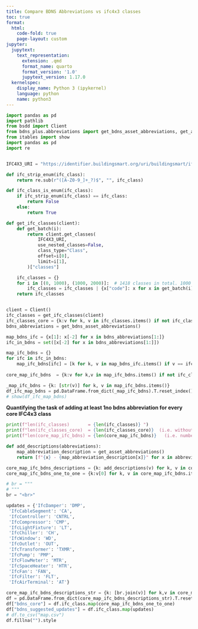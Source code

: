 ```yaml
---
title: Compare BDNS Abbreviations vs ifc4x3 classes
toc: true
format:
  html:
    code-fold: true
    page-layout: custom
jupyter:
  jupytext:
    text_representation:
      extension: .qmd
      format_name: quarto
      format_version: '1.0'
      jupytext_version: 1.17.0
  kernelspec:
    display_name: Python 3 (ipykernel)
    language: python
    name: python3
---
```

```python
import pandas as pd
import pathlib
from bsdd import Client
from bdns_plus.abbreviations import get_bdns_asset_abbreviations, get_asset_abbreviations_enum, get_asset_abbreviations
from itables import show
import pandas as pd
import re


IFC4X3_URI = "https://identifier.buildingsmart.org/uri/buildingsmart/ifc/4.3"

def ifc_strip_enum(ifc_class):
    return re.sub(r"([A-Z0-9_]+_?)$", "", ifc_class) 

def ifc_class_is_enum(ifc_class):
    if ifc_strip_enum(ifc_class) == ifc_class:
        return False
    else:
        return True

def get_ifc_classes(client):
    def get_batch(i):
        return client.get_classes(
            IFC4X3_URI,
            use_nested_classes=False,
            class_type="Class",
            offset=i[0],
            limit=i[1],
        )["classes"]

    ifc_classes = {}
    for i in [(0, 1000), (1000, 2000)]:  # 1418 classes in total. 1000 max request limit
        ifc_classes = ifc_classes | {x["code"]: x for x in get_batch(i)}
    return ifc_classes


client = Client()
ifc_classes = get_ifc_classes(client)
ifc_classes_core = {k:v for k, v in ifc_classes.items() if not ifc_class_is_enum(k)}
bdns_abbreviations = get_bdns_asset_abbreviations()

map_bdns_ifc = {x[1]: x[-2] for x in bdns_abbreviations[1:]}
ifc_in_bdns = set([x[-2] for x in bdns_abbreviations[1:]])

map_ifc_bdns = {}
for ifc in ifc_in_bdns:
    map_ifc_bdns[ifc] = [k for k, v in map_bdns_ifc.items() if v == ifc]
    
core_map_ifc_bdns  = {k:v for k,v in map_ifc_bdns.items() if not ifc_class_is_enum(k)}

_map_ifc_bdns = {k: [str(v)] for k, v in map_ifc_bdns.items()}
df_ifc_map_bdns = pd.DataFrame.from_dict(_map_ifc_bdns).T.reset_index().rename(columns={"index":"ifc4_3", 0:"bdns_abbreviation"})
# show(df_ifc_map_bdns)
```

**Quantifying the task of adding at least 1no bdns abbreviation for every core IFC4x3 class**

```python
print(f"len(ifc_classes)       = {len(ifc_classes)} ")
print(f"len(ifc_classes_core)  = {len(ifc_classes_core)}  (i.e. without the enum, e.g. IfcValve)")
print(f"len(core_map_ifc_bdns) = {len(core_map_ifc_bdns)}   (i.e. number of core Ifc classes with at least 1no mapping to an abbreviation)")
```

```python
def add_descriptions(abbreviations):
    map_abbreviation_description = get_asset_abbreviations()
    return [f"{x} - {map_abbreviation_description[x]}" for x in abbreviations]

core_map_ifc_bdns_descriptions = {k: add_descriptions(v) for k, v in core_map_ifc_bdns.items()}
core_map_ifc_bdns_one_to_one = {k:v[0] for k, v in core_map_ifc_bdns.items() if len(v) == 1}

# br = """
# """
br = "<br>"

updates = {'IfcDamper': 'DMP',
 'IfcCableSegment': 'CA',
 'IfcController': 'CNTRL',
 'IfcCompressor': 'CMP',
 'IfcLightFixture': 'LT',
 'IfcChiller': 'CH',
 'IfcWindow': 'WD',
 'IfcOutlet': 'OUT',
 'IfcTransformer': 'TXMR',
 'IfcPump': 'PMP',
 'IfcFlowMeter': 'MTR',
 'IfcSpaceHeater': 'HTR',
 'IfcFan': 'FAN',
 'IfcFilter': 'FLT',
 'IfcAirTerminal': 'AT'}

core_map_ifc_bdns_descriptions_str = {k: [br.join(v)] for k,v in core_map_ifc_bdns_descriptions.items()}
df = pd.DataFrame.from_dict(core_map_ifc_bdns_descriptions_str).T.reset_index().rename(columns={"index":"ifc_class", 0: "bdns_options"})
df["bdns_core"] = df.ifc_class.map(core_map_ifc_bdns_one_to_one)
df["bdns_suggested_updates"] = df.ifc_class.map(updates)
# df.to_csv("map.csv")
df.fillna("").style
```
